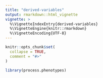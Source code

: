 ```yaml
---
title: "derived-variables"
output: rmarkdown::html_vignette
vignette: >
  %\VignetteIndexEntry{derived-variables}
  %\VignetteEngine{knitr::rmarkdown}
  %\VignetteEncoding{UTF-8}
---
```


```r
knitr::opts_chunk$set(
  collapse = TRUE,
  comment = "#>"
)
```

```r
library(process.phenotypes)
```
